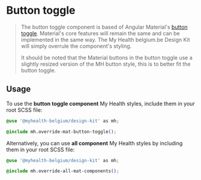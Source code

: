 
<Meta title="Components/Buttons (cta)/Toggle" />

# Button toggle

> The button toggle component is based of Angular Material's [button toggle](https://material.angular.io/components/button-toggle). Material's core features will remain the same and can be implemented in the same way.
> The My Health belgium.be Design Kit will simply overrule the component's styling.
>
> It should be noted that the Material buttons in the button toggle use a slightly resized version of the MH button style, this is to better fit the button toggle.

## Usage

To use the **button toggle component** My Health styles, include them in your root SCSS file:

```css
@use '@myhealth-belgium/design-kit' as mh;

@include mh.override-mat-button-toggle();
```

Alternatively, you can use **all component** My Health styles by including them in your root SCSS file:

```css
@use '@myhealth-belgium/design-kit' as mh;

@include mh.override-all-mat-components();
```
